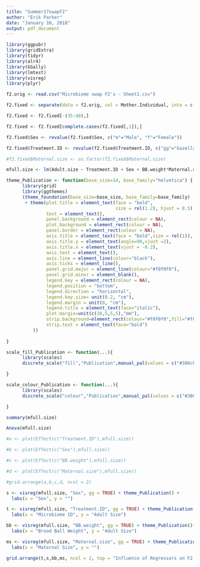 ```yaml
---
title: "Summer17swapF2"
author: "Erik Parker"
date: "January 10, 2018"
output: pdf_document
---
```


```r

library(ggpubr)
library(gridExtra)
library(tidyr)
library(alr4)
library(GGally)
library(lmtest)
library(visreg)
library(plyr)

f2.orig <- read.csv("Microbiome swap F2's - Sheet1.csv")

f2.fixed <- separate(data = f2.orig, col = Mother.Individual, into = c("mother", "individual"), sep = "\\.")

f2.fixed <- f2.fixed[-(35:40),]

f2.fixed <- f2.fixed[complete.cases(f2.fixed[,1]),]

f2.fixed$Sex <- revalue(f2.fixed$Sex, c("m"="Male", "f"="Female"))

f2.fixed$Treatment.ID <- revalue(f2.fixed$Treatment.ID, c("gg"="Gazella", "gs"="Sagittarius"))

#f2.fixed$Maternal.size <- as.factor(f2.fixed$Maternal.size)

mfull.size <- lm(Adult.size ~ Treatment.ID + Sex + BB.weight*Maternal.size, data = f2.fixed)

```

```r

theme_Publication <- function(base_size=14, base_family="helvetica") {
      library(grid)
      library(ggthemes)
      (theme_foundation(base_size=base_size, base_family=base_family)
       + theme(plot.title = element_text(face = "bold",
                                         size = rel(1.2), hjust = 0.5),
               text = element_text(),
               panel.background = element_rect(colour = NA),
               plot.background = element_rect(colour = NA),
               panel.border = element_rect(colour = NA),
               axis.title = element_text(face = "bold",size = rel(1)),
               axis.title.y = element_text(angle=90,vjust =2),
               axis.title.x = element_text(vjust = -0.2),
               axis.text = element_text(), 
               axis.line = element_line(colour="black"),
               axis.ticks = element_line(),
               panel.grid.major = element_line(colour="#f0f0f0"),
               panel.grid.minor = element_blank(),
               legend.key = element_rect(colour = NA),
               legend.position = "bottom",
               legend.direction = "horizontal",
               legend.key.size= unit(0.2, "cm"),
               legend.margin = unit(0, "cm"),
               legend.title = element_text(face="italic"),
               plot.margin=unit(c(10,5,5,5),"mm"),
               strip.background=element_rect(colour="#f0f0f0",fill="#f0f0f0"),
               strip.text = element_text(face="bold")
          ))
      
}

scale_fill_Publication <- function(...){
      library(scales)
      discrete_scale("fill","Publication",manual_pal(values = c("#386cb0","#fdb462","#7fc97f","#ef3b2c","#662506","#a6cee3","#fb9a99","#984ea3","#ffff33")), ...)

}

scale_colour_Publication <- function(...){
      library(scales)
      discrete_scale("colour","Publication",manual_pal(values = c("#386cb0","#fdb462","#7fc97f","#ef3b2c","#662506","#a6cee3","#fb9a99","#984ea3","#ffff33")), ...)

}

```


```r

summary(mfull.size)

Anova(mfull.size)

#a <- plot(Effect(c("Treatment.ID"),mfull.size))

#b <- plot(Effect(c("Sex"),mfull.size))

#c <- plot(Effect(c("BB.weight"),mfull.size))

#d <- plot(Effect(c("Maternal.size"),mfull.size))

#grid.arrange(a,b,c,d, ncol = 2)

s <- visreg(mfull.size, "Sex", gg = TRUE) + theme_Publication() + 
  labs(x = "Sex", y = "")

t <- visreg(mfull.size, "Treatment.ID", gg = TRUE) + theme_Publication()+ 
  labs(x = "Microbiome ID", y = "Adult Size")

bb <- visreg(mfull.size, "BB.weight", gg = TRUE) + theme_Publication()+ 
  labs(x = "Brood Ball Weight", y = "Adult Size")

ms <- visreg(mfull.size, "Maternal.size", gg = TRUE) + theme_Publication() + 
  labs(x = "Maternal Size", y = "")

grid.arrange(t,s,bb,ms, ncol = 2, top = "Influence of Regressors on F2 Adult Body Size")

```